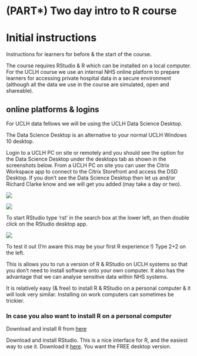 # (PART\*) Two day intro to R course {-}

# Initial instructions {-}

Instructions for learners for before & the start of the course. 

The course requires RStudio & R which can be installed on a local computer. For the UCLH course we use an internal NHS online platform to prepare learners for accessing private hospital data in a secure environment (although all the data we use in the course are simulated, open and shareable). 

## online platforms & logins

For UCLH data fellows we will be using the UCLH Data Science Desktop.


The Data Science Desktop is an alternative to your normal UCLH Windows 10 desktop.

Login to a UCLH PC on site or remotely and you should see the option for the Data Science Desktop under the desktops tab as shown in the screenshots below. From a UCLH PC on site you can user the Citrix Workspace app to connect to the Citrix Storefront and access the DSD Desktop. If you don't see the Data Science Desktop then let us and/or Richard Clarke know and we will get you added (may take a day or two). 


![](images/uclh-desktops.png)

![](images/uclh-data-science-desktop.png)

To start RStudio type 'rst' in the search box at the lower left, an then double click on the RStudio desktop app.

![](images/uclh-data-science-desktop-rstudio.png)



To test it out (I’m aware this may be your first R experience !) 
Type 2+2 on the left.


This is allows you to run a version of R & RStudio on UCLH systems so that you don't need to install software onto your own computer. It also has the advantage that we can analyse sensitive data within NHS systems.

It is relatively easy (& free) to install R & RStudio on a personal computer & it will look very similar. Installing on work computers can sometimes be trickier.


### In case you also want to install R on a personal computer 

Download and install R from [here](https://cran.rstudio.com/)

Download and install RStudio. This is a nice interface for R, and the easiest way to use it. Download it [here](https://www.rstudio.com/products/rstudio/download/). You want the FREE desktop version.



  






